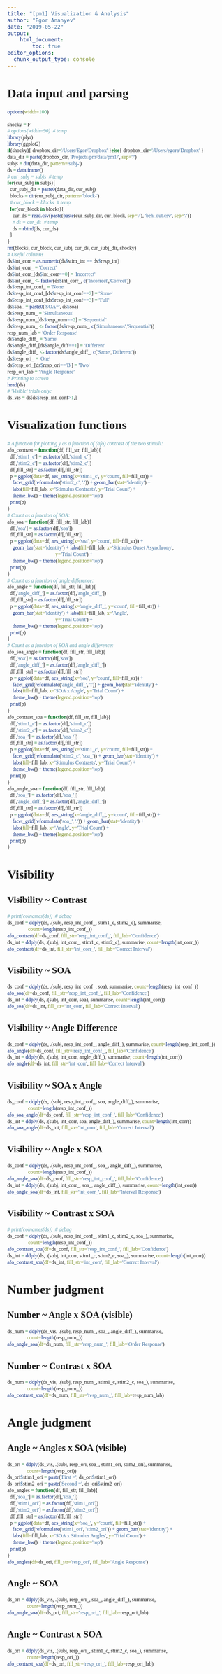 ```yaml
---
title: "[pm1] Visualization & Analysis"
author: "Egor Ananyev"
date: "2019-05-22"
output:
    html_document:
        toc: true
editor_options: 
  chunk_output_type: console
---
```


<style type="text/css">
body, td{
  font-family: Cambria;
}
code.r{
  font-family: Inconsolata;
}
</style>

# Data input and parsing
```r
options(width=100)
```

```r
shocky = F
# options(width=90)  # temp
library(plyr)
library(ggplot2)
if(shocky){ dropbox_dir='/Users/Egor/Dropbox' }else{ dropbox_dir='/Users/egora/Dropbox' }
data_dir = paste(dropbox_dir, 'Projects/pm/data/pm1/', sep='/')
subjs = dir(data_dir, pattern='subj-')
ds = data.frame()
# cur_subj = subjs  # temp
for(cur_subj in subjs){
  cur_subj_dir = paste0(data_dir, cur_subj)
  blocks = dir(cur_subj_dir, pattern='block-')
  # cur_block = blocks  # temp
  for(cur_block in blocks){
    cur_ds = read.csv(paste(paste(cur_subj_dir, cur_block, sep='/'), 'beh_out.csv', sep='/'))
    # ds = cur_ds  # temp
    ds = rbind(ds, cur_ds)
  }
}
rm(blocks, cur_block, cur_subj, cur_ds, cur_subj_dir, shocky)
# Useful columns
ds$int_corr = as.numeric(ds$stim_int == ds$resp_int)
ds$int_corr_ = 'Correct'
ds$int_corr_[ds$int_corr==0] = 'Incorrect'
ds$int_corr_ <- factor(ds$int_corr_, c('Incorrect','Correct'))
ds$resp_int_conf_ = 'None'
ds$resp_int_conf_[ds$resp_int_conf==2] = 'Some'
ds$resp_int_conf_[ds$resp_int_conf==3] = 'Full'
ds$soa_ = paste0('SOA=', ds$soa)
ds$resp_num_ = 'Simultaneous'
ds$resp_num_[ds$resp_num==2] = 'Sequential'
ds$resp_num_ <- factor(ds$resp_num_, c('Simultaneous','Sequential'))
resp_num_lab = 'Order Response'
ds$angle_diff_ = 'Same'
ds$angle_diff_[ds$angle_diff==1] = 'Different'
ds$angle_diff_ <- factor(ds$angle_diff_, c('Same','Different'))
ds$resp_ori_ = 'One'
ds$resp_ori_[ds$resp_ori=='B'] = 'Two'
resp_ori_lab = 'Angle Response'
# Printing to screen
head(ds)
# 'Visible' trials only:
ds_vis = ds[ds$resp_int_conf>1,]
```

# Visualization functions
```r
# A function for plotting y as a function of (afo) contrast of the two stimuli:
afo_contrast = function(df, fill_str, fill_lab){
  df[,'stim1_c'] = as.factor(df[,'stim1_c'])
  df[,'stim2_c'] = as.factor(df[,'stim2_c'])
  df[,fill_str] = as.factor(df[,fill_str])
  p = ggplot(data=df, aes_string(x='stim1_c', y='count', fill=fill_str)) + 
    facet_grid(reformulate('stim2_c', '.')) + geom_bar(stat='identity') + 
    labs(fill=fill_lab, x='Stimulus Contrasts', y='Trial Count') + 
    theme_bw() + theme(legend.position='top')
  print(p)
}
# Count as a function of SOA:
afo_soa = function(df, fill_str, fill_lab){
  df[,'soa'] = as.factor(df[,'soa'])
  df[,fill_str] = as.factor(df[,fill_str])
  p = ggplot(data=df, aes_string(x='soa', y='count', fill=fill_str)) + 
    geom_bar(stat='identity') + labs(fill=fill_lab, x='Stimulus Onset Asynchrony',
                                     y='Trial Count') + 
    theme_bw() + theme(legend.position='top')
  print(p)
}
# Count as a function of angle difference:
afo_angle = function(df, fill_str, fill_lab){
  df[,'angle_diff_'] = as.factor(df[,'angle_diff_'])
  df[,fill_str] = as.factor(df[,fill_str])
  p = ggplot(data=df, aes_string(x='angle_diff_', y='count', fill=fill_str)) + 
    geom_bar(stat='identity') + labs(fill=fill_lab, x='Angle',
                                     y='Trial Count') + 
    theme_bw() + theme(legend.position='top')
  print(p)
}
# Count as a function of SOA and angle difference:
afo_soa_angle = function(df, fill_str, fill_lab){
  df[,'soa'] = as.factor(df[,'soa'])
  df[,'angle_diff_'] = as.factor(df[,'angle_diff_'])
  df[,fill_str] = as.factor(df[,fill_str])
  p = ggplot(data=df, aes_string(x='soa', y='count', fill=fill_str)) + 
    facet_grid(reformulate('angle_diff_', '.')) + geom_bar(stat='identity') + 
    labs(fill=fill_lab, x='SOA x Angle', y='Trial Count') + 
    theme_bw() + theme(legend.position='top')
  print(p)
}
afo_contrast_soa = function(df, fill_str, fill_lab){
  df[,'stim1_c'] = as.factor(df[,'stim1_c'])
  df[,'stim2_c'] = as.factor(df[,'stim2_c'])
  df[,'soa_'] = as.factor(df[,'soa_'])
  df[,fill_str] = as.factor(df[,fill_str])
  p = ggplot(data=df, aes_string(x='stim1_c', y='count', fill=fill_str)) + 
    facet_grid(reformulate('stim2_c', 'soa_')) + geom_bar(stat='identity') + 
    labs(fill=fill_lab, x='Stimulus Contrasts', y='Trial Count') + 
    theme_bw() + theme(legend.position='top')
  print(p)
}
afo_angle_soa = function(df, fill_str, fill_lab){
  df[,'soa_'] = as.factor(df[,'soa_'])
  df[,'angle_diff_'] = as.factor(df[,'angle_diff_'])
  df[,fill_str] = as.factor(df[,fill_str])
  p = ggplot(data=df, aes_string(x='angle_diff_', y='count', fill=fill_str)) + 
    facet_grid(reformulate('soa_', '.')) + geom_bar(stat='identity') + 
    labs(fill=fill_lab, x='Angle', y='Trial Count') + 
    theme_bw() + theme(legend.position='top')
  print(p)
}
```

# Visibility

## Visibility ~ Contrast
```r
# print(colnames(ds))  # debug
ds_conf = ddply(ds, .(subj, resp_int_conf_, stim1_c, stim2_c), summarise, 
                count=length(resp_int_conf_))
afo_contrast(df=ds_conf, fill_str='resp_int_conf_', fill_lab='Confidence')
ds_int = ddply(ds, .(subj, int_corr_, stim1_c, stim2_c), summarise, count=length(int_corr_))
afo_contrast(df=ds_int, fill_str='int_corr_', fill_lab='Correct Interval')
```

## Visibility ~ SOA
```r
ds_conf = ddply(ds, .(subj, resp_int_conf_, soa), summarise, count=length(resp_int_conf_))
afo_soa(df=ds_conf, fill_str='resp_int_conf_', fill_lab='Confidence')
ds_int = ddply(ds, .(subj, int_corr, soa), summarise, count=length(int_corr))
afo_soa(df=ds_int, fill_str='int_corr', fill_lab='Correct Interval')
```

## Visibility ~ Angle Difference
```r
ds_conf = ddply(ds, .(subj, resp_int_conf_, angle_diff_), summarise, count=length(resp_int_conf_))
afo_angle(df=ds_conf, fill_str='resp_int_conf_', fill_lab='Confidence')
ds_int = ddply(ds, .(subj, int_corr, angle_diff_), summarise, count=length(int_corr))
afo_angle(df=ds_int, fill_str='int_corr', fill_lab='Correct Interval')
```

## Visibility ~ SOA x Angle
```r
ds_conf = ddply(ds, .(subj, resp_int_conf_, soa, angle_diff_), summarise, 
                count=length(resp_int_conf_))
afo_soa_angle(df=ds_conf, fill_str='resp_int_conf_', fill_lab='Confidence')
ds_int = ddply(ds, .(subj, int_corr, soa, angle_diff_), summarise, count=length(int_corr))
afo_soa_angle(df=ds_int, fill_str='int_corr', fill_lab='Correct Interval')
```

## Visibility ~ Angle x SOA
```r
ds_conf = ddply(ds, .(subj, resp_int_conf_, soa_, angle_diff_), summarise, 
                count=length(resp_int_conf_))
afo_angle_soa(df=ds_conf, fill_str='resp_int_conf_', fill_lab='Confidence')
ds_int = ddply(ds, .(subj, int_corr_, soa_, angle_diff_), summarise, count=length(int_corr))
afo_angle_soa(df=ds_int, fill_str='int_corr_', fill_lab='Interval Response')
```

## Visibility ~ Contrast x SOA
```r
# print(colnames(ds))  # debug
ds_conf = ddply(ds, .(subj, resp_int_conf_, stim1_c, stim2_c, soa_), summarise, 
                count=length(resp_int_conf_))
afo_contrast_soa(df=ds_conf, fill_str='resp_int_conf_', fill_lab='Confidence')
ds_int = ddply(ds, .(subj, int_corr, stim1_c, stim2_c, soa_), summarise, count=length(int_corr))
afo_contrast_soa(df=ds_int, fill_str='int_corr', fill_lab='Correct Interval')
```

# Number judgment

## Number ~ Angle x SOA (visible)
```r
ds_num = ddply(ds_vis, .(subj, resp_num_, soa_, angle_diff_), summarise, 
               count=length(resp_num_))
afo_angle_soa(df=ds_num, fill_str='resp_num_', fill_lab='Order Response')
```

## Number ~ Contrast x SOA
```r
ds_num = ddply(ds_vis, .(subj, resp_num_, stim1_c, stim2_c, soa_), summarise, 
               count=length(resp_num_))
afo_contrast_soa(df=ds_num, fill_str='resp_num_', fill_lab=resp_num_lab)
```

# Angle judgment

## Angle ~ Angles x SOA (visible)
```r
ds_ori = ddply(ds_vis, .(subj, resp_ori, soa_, stim1_ori, stim2_ori), summarise, 
               count=length(resp_ori))
ds_ori$stim1_ori = paste('First =', ds_ori$stim1_ori)
ds_ori$stim2_ori = paste('Second =', ds_ori$stim2_ori)
afo_angles = function(df, fill_str, fill_lab){
  df[,'soa_'] = as.factor(df[,'soa_'])
  df[,'stim1_ori'] = as.factor(df[,'stim1_ori'])
  df[,'stim2_ori'] = as.factor(df[,'stim2_ori'])
  df[,fill_str] = as.factor(df[,fill_str])
  p = ggplot(data=df, aes_string(x='soa_', y='count', fill=fill_str)) + 
    facet_grid(reformulate('stim1_ori', 'stim2_ori')) + geom_bar(stat='identity') + 
    labs(fill=fill_lab, x='SOA x Stimulus Angles', y='Trial Count') + 
    theme_bw() + theme(legend.position='top')
  print(p)
}
afo_angles(df=ds_ori, fill_str='resp_ori', fill_lab='Angle Response')
```

## Angle ~ SOA
```r
ds_ori = ddply(ds_vis, .(subj, resp_ori_, soa_, angle_diff_), summarise, 
               count=length(resp_num_))
afo_angle_soa(df=ds_ori, fill_str='resp_ori_', fill_lab=resp_ori_lab)
```

## Angle ~ Contrast x SOA
```r
ds_ori = ddply(ds_vis, .(subj, resp_ori_, stim1_c, stim2_c, soa_), summarise, 
               count=length(resp_ori_))
afo_contrast_soa(df=ds_ori, fill_str='resp_ori_', fill_lab=resp_ori_lab)
```
